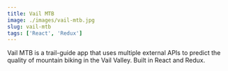 ```yaml
---
title: Vail MTB
image: ./images/vail-mtb.jpg
slug: vail-mtb
tags: ['React', 'Redux']
---
```


Vail MTB is a trail-guide app that uses multiple external APIs to predict the quality of mountain biking in the Vail Valley. Built in React and Redux.